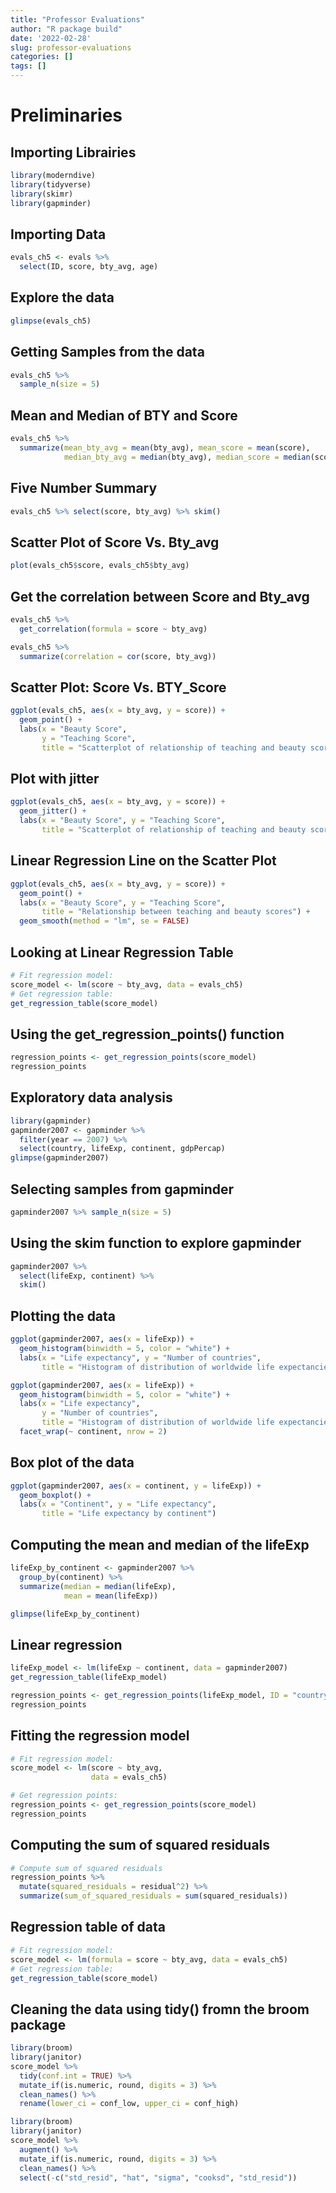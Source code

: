 ```yaml
---
title: "Professor Evaluations"
author: "R package build"
date: '2022-02-28'
slug: professor-evaluations
categories: []
tags: []
---
```


# Preliminaries
## Importing Librairies
```r
library(moderndive)
library(tidyverse)
library(skimr)
library(gapminder)
```

## Importing Data
```r
evals_ch5 <- evals %>%
  select(ID, score, bty_avg, age)
```

## Explore the data
```r
glimpse(evals_ch5)
```

## Getting Samples from the data
```r
evals_ch5 %>%
  sample_n(size = 5)
```

## Mean and Median of BTY and Score
```r
evals_ch5 %>%
  summarize(mean_bty_avg = mean(bty_avg), mean_score = mean(score),
            median_bty_avg = median(bty_avg), median_score = median(score))
```
## Five Number Summary
```r
evals_ch5 %>% select(score, bty_avg) %>% skim()
```

## Scatter Plot of Score Vs. Bty_avg
```r
plot(evals_ch5$score, evals_ch5$bty_avg)
```
## Get the correlation between Score and Bty_avg
```r
evals_ch5 %>% 
  get_correlation(formula = score ~ bty_avg)

evals_ch5 %>% 
  summarize(correlation = cor(score, bty_avg))
```
## Scatter Plot: Score Vs. BTY_Score
```r
ggplot(evals_ch5, aes(x = bty_avg, y = score)) +
  geom_point() +
  labs(x = "Beauty Score", 
       y = "Teaching Score",
       title = "Scatterplot of relationship of teaching and beauty scores")
```
## Plot with jitter
```r
ggplot(evals_ch5, aes(x = bty_avg, y = score)) +
  geom_jitter() +
  labs(x = "Beauty Score", y = "Teaching Score",
       title = "Scatterplot of relationship of teaching and beauty scores")
```



## Linear Regression Line on the Scatter Plot
```r
ggplot(evals_ch5, aes(x = bty_avg, y = score)) +
  geom_point() +
  labs(x = "Beauty Score", y = "Teaching Score",
       title = "Relationship between teaching and beauty scores") +  
  geom_smooth(method = "lm", se = FALSE)
```
## Looking at Linear Regression Table
```r
# Fit regression model:
score_model <- lm(score ~ bty_avg, data = evals_ch5)
# Get regression table:
get_regression_table(score_model)
```
## Using the get_regression_points() function
```r
regression_points <- get_regression_points(score_model)
regression_points
```
## Exploratory data analysis
```r
library(gapminder)
gapminder2007 <- gapminder %>%
  filter(year == 2007) %>%
  select(country, lifeExp, continent, gdpPercap)
glimpse(gapminder2007)
```

## Selecting samples from gapminder
```r
gapminder2007 %>% sample_n(size = 5)
```

## Using the skim function to explore gapminder
```r
gapminder2007 %>%
  select(lifeExp, continent) %>%
  skim()
```

## Plotting the data
```r
ggplot(gapminder2007, aes(x = lifeExp)) +
  geom_histogram(binwidth = 5, color = "white") +
  labs(x = "Life expectancy", y = "Number of countries",
       title = "Histogram of distribution of worldwide life expectancies")
```
```r
ggplot(gapminder2007, aes(x = lifeExp)) +
  geom_histogram(binwidth = 5, color = "white") +
  labs(x = "Life expectancy", 
       y = "Number of countries",
       title = "Histogram of distribution of worldwide life expectancies") +
  facet_wrap(~ continent, nrow = 2)
```
## Box plot of the data
```r
ggplot(gapminder2007, aes(x = continent, y = lifeExp)) +
  geom_boxplot() +
  labs(x = "Continent", y = "Life expectancy",
       title = "Life expectancy by continent")
```

## Computing the mean and median of the lifeExp
```r
lifeExp_by_continent <- gapminder2007 %>%
  group_by(continent) %>%
  summarize(median = median(lifeExp), 
            mean = mean(lifeExp))

glimpse(lifeExp_by_continent)
```

## Linear regression
```r
lifeExp_model <- lm(lifeExp ~ continent, data = gapminder2007)
get_regression_table(lifeExp_model)
```

```r
regression_points <- get_regression_points(lifeExp_model, ID = "country")
regression_points
```
## Fitting the regression model 
```r
# Fit regression model:
score_model <- lm(score ~ bty_avg, 
                  data = evals_ch5)

# Get regression points:
regression_points <- get_regression_points(score_model)
regression_points
```
## Computing the sum of squared residuals
```r
# Compute sum of squared residuals
regression_points %>%
  mutate(squared_residuals = residual^2) %>%
  summarize(sum_of_squared_residuals = sum(squared_residuals))
```
## Regression table of data
```r
# Fit regression model:
score_model <- lm(formula = score ~ bty_avg, data = evals_ch5)
# Get regression table:
get_regression_table(score_model)
```
## Cleaning the data using tidy() fromn the broom package
```r
library(broom)
library(janitor)
score_model %>%
  tidy(conf.int = TRUE) %>%
  mutate_if(is.numeric, round, digits = 3) %>%
  clean_names() %>%
  rename(lower_ci = conf_low, upper_ci = conf_high)
```

```r
library(broom)
library(janitor)
score_model %>%
  augment() %>%
  mutate_if(is.numeric, round, digits = 3) %>%
  clean_names() %>%
  select(-c("std_resid", "hat", "sigma", "cooksd", "std_resid"))
```

